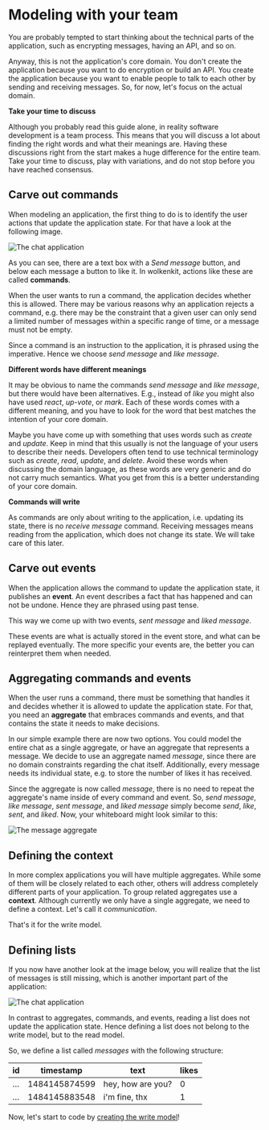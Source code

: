 
# Modeling with your team

You are probably tempted to start thinking about the technical parts of the application, such as encrypting messages, having an API, and so on.

Anyway, this is not the application's core domain. You don't create the application because you want to do encryption or build an API. You create the application because you want to enable people to talk to each other by sending and receiving messages. So, for now, let's focus on the actual domain.

<Hint type='tip'>

  **Take your time to discuss**

  Although you probably read this guide alone, in reality software development is a team process. This means that you will discuss a lot about finding the right words and what their meanings are. Having these discussions right from the start makes a huge difference for the entire team. Take your time to discuss, play with variations, and do not stop before you have reached consensus.

</Hint>

## Carve out commands

When modeling an application, the first thing to do is to identify the user actions that update the application state. For that have a look at the following image.

![The chat application](/static/en-US/latest/guides/creating-an-application-from-scratch/modeling-with-your-team/chat-commands.png)

As you can see, there are a text box with a *Send message* button, and below each message a button to like it. In wolkenkit, actions like these are called **commands**.

When the user wants to run a command, the application decides whether this is allowed. There may be various reasons why an application rejects a command, e.g. there may be the constraint that a given user can only send a limited number of messages within a specific range of time, or a message must not be empty.

Since a command is an instruction to the application, it is phrased using the imperative. Hence we choose *send message* and *like message*.

<Hint type='tip'>

  **Different words have different meanings**

  It may be obvious to name the commands *send message* and *like message*, but there would have been alternatives. E.g., instead of *like* you might also have used *react*, *up-vote*, or *mark*. Each of these words comes with a different meaning, and you have to look for the word that best matches the intention of your core domain.

</Hint>

Maybe you have come up with something that uses words such as *create* and *update*. Keep in mind that this usually is not the language of your users to describe their needs. Developers often tend to use technical terminology such as *create*, *read*, *update*, and *delete*. Avoid these words when discussing the domain language, as these words are very generic and do not carry much semantics. What you get from this is a better understanding of your core domain.

<Hint type='warning'>

  **Commands will write**

  As commands are only about writing to the application, i.e. updating its state, there is no *receive message* command. Receiving messages means reading from the application, which does not change its state. We will take care of this later.

</Hint>

## Carve out events

When the application allows the command to update the application state, it publishes an **event**. An event describes a fact that has happened and can not be undone. Hence they are phrased using past tense.

This way we come up with two events, *sent message* and *liked message*.

These events are what is actually stored in the event store, and what can be replayed eventually. The more specific your events are, the better you can reinterpret them when needed.

## Aggregating commands and events

When the user runs a command, there must be something that handles it and decides whether it is allowed to update the application state. For that, you need an **aggregate** that embraces commands and events, and that contains the state it needs to make decisions.

In our simple example there are now two options. You could model the entire chat as a single aggregate, or have an aggregate that represents a message. We decide to use an aggregate named *message*, since there are no domain constraints regarding the chat itself. Additionally, every message needs its individual state, e.g. to store the number of likes it has received.

Since the aggregate is now called *message*, there is no need to repeat the aggregate's name inside of every command and event. So, *send message*, *like message*, *sent message*, and *liked message* simply become *send*, *like*, *sent*, and *liked*. Now, your whiteboard might look similar to this:

![The message aggregate](/static/en-US/latest/guides/creating-an-application-from-scratch/modeling-with-your-team/aggregate-message.png)

## Defining the context

In more complex applications you will have multiple aggregates. While some of them will be closely related to each other, others will address completely different parts of your application. To group related aggregates use a **context**. Although currently we only have a single aggregate, we need to define a context. Let's call it *communication*.

That's it for the write model.

## Defining lists

If you now have another look at the image below, you will realize that the list of messages is still missing, which is another important part of the application:

![The chat application](/static/en-US/latest/guides/creating-an-application-from-scratch/modeling-with-your-team/chat-lists.png)

In contrast to aggregates, commands, and events, reading a list does not update the application state. Hence defining a list does not belong to the write model, but to the read model.

So, we define a list called *messages* with the following structure:

| id | timestamp     | text              | likes |
|----|---------------|-------------------|-------|
| …  | 1484145874599 | hey, how are you? |     0 |
| …  | 1484145883548 | i'm fine, thx     |     1 |

Now, let's start to code by [creating the write model](../creating-the-write-model/)!
